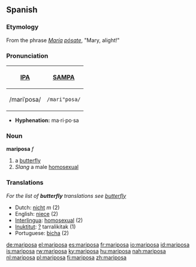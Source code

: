 ==Spanish==
===Etymology===
From the phrase ''[[María]] [[posar|pósa]]te'', "Mary, alight!" 

===Pronunciation===
{| border=1 cellpadding=5
! [[w:International Phonetic Alphabet|IPA]] !! [[w:SAMPA|SAMPA]]
|-
| /mariˈposa/ || <tt>/mari"posa/</tt>
|}

*'''Hyphenation:''' ma·ri·po·sa

=== Noun ===
'''mariposa''' ''f''
# a [[butterfly]]
# ''Slang'' a male [[homosexual]]

===Translations===
''For the list of '''butterfly''' translations see [[butterfly]]''
*Dutch: [[nicht]] ''m'' (2)
*English:  [[niece]] (2)
*[[Interlingua]]:  [[homosexual]] (2)
*[[Inuktitut]]: [[?]] tarralikitak (1)
*Portuguese:  [[bicha]] (2)

[[de:mariposa]]
[[el:mariposa]]
[[es:mariposa]]
[[fr:mariposa]]
[[io:mariposa]]
[[id:mariposa]]
[[is:mariposa]]
[[rw:mariposa]]
[[ky:mariposa]]
[[hu:mariposa]]
[[nah:mariposa]]
[[nl:mariposa]]
[[pl:mariposa]]
[[fi:mariposa]]
[[zh:mariposa]]